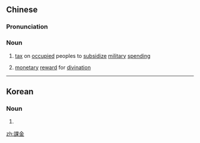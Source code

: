 {{also|课金}}
==Chinese==
{{zh-forms|s=课金}}

===Pronunciation===
{{zh-pron
|m=kèjīn
|c=fo3 gam1
|cat=n
}}

===Noun===
{{zh-noun}}

# {{lb|zh|literary}} [[tax]] on [[occupied]] peoples to [[subsidize]] [[military]] [[spending]]
# {{lb|zh|literary}} [[monetary]] [[reward]] for [[divination]]

----

==Korean==
{{ko-hanjatab|課|金}}

===Noun===
{{ko-noun|rv=gwageum|hangeul=과금}}

# {{hanja form of|과금|[[billing]]}}

[[zh:課金]]
